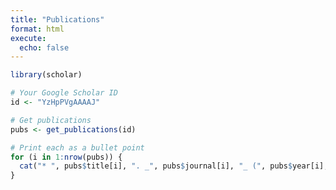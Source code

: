 ```yaml
---
title: "Publications"
format: html
execute:
  echo: false
---
```


```r
library(scholar)

# Your Google Scholar ID
id <- "YzHpPVgAAAAJ"

# Get publications
pubs <- get_publications(id)

# Print each as a bullet point
for (i in 1:nrow(pubs)) {
  cat("* ", pubs$title[i], ". _", pubs$journal[i], "_ (", pubs$year[i], ")\n\n", sep = "")
}
```
